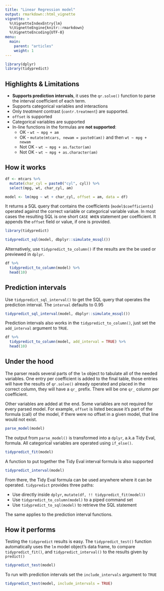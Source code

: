 ```yaml
---
title: "Linear Regression model"
output: rmarkdown::html_vignette
vignette: >
  %\VignetteIndexEntry{lm}
  %\VignetteEngine{knitr::rmarkdown}
  %\VignetteEncoding{UTF-8}
menu:
  main:
    parent: "articles"
    weight: 1 
---
```


```r
library(dplyr)
library(tidypredict)
```

## Highlights & Limitations

- **Supports prediction intervals**, it uses the `qr.solve()` function to parse the interval coefficient of each term.
- Supports categorical variables and interactions
- Only *treatment* contrast (`contr.treatment`) are supported.
- `offset` is supported
- Categorical variables are supported
- In-line functions in the formulas are **not supported**:  
     - OK - `wt ~ mpg + am` 
     - OK - `mutate(mtcars, newam = paste0(am))` and then `wt ~ mpg + newam`
     - Not OK - `wt ~ mpg + as.factor(am)`
     - Not OK - `wt ~ mpg + as.character(am)`

## How it works

```r
df <- mtcars %>%
  mutate(char_cyl = paste0("cyl", cyl)) %>%
  select(mpg, wt, char_cyl, am) 

model <- lm(mpg ~ wt + char_cyl, offset = am, data = df)
```

It returns a SQL query that contains the coefficients (`model$coefficients`) operated against the correct variable or categorical variable value.  In most cases the resulting SQL is one short `CASE WHEN` statement per coefficient.  It appends the `offset` field or value, if one is provided.
```r
library(tidypredict)

tidypredict_sql(model, dbplyr::simulate_mssql())
```

Alternatively, use `tidypredict_to_column()` if the results are the be used or previewed in `dplyr`.

```r
df %>%
  tidypredict_to_column(model) %>%
  head(10) 
```

## Prediction intervals

Use `tidypredict_sql_interval()` to get the SQL query that operates the prediction interval.  The `interval` defaults to 0.95
```r
tidypredict_sql_interval(model, dbplyr::simulate_mssql())
```

Prediction intervals also works in the `tidypredict_to_column()`, just set the `add_interval` argument to `TRUE`.
```r
df %>%
  tidypredict_to_column(model, add_interval = TRUE) %>%
  head(10)
```

## Under the hood

The parser reads several parts of the `lm` object to tabulate all of the needed variables.  One entry per coefficient is added to the final table, those entries will have the results of `qr.solve()` already operated and placed in the correct column, they will have a `qr_` prefix.  There will be one `qr_` column per coefficient.  

Other variables are added at the end. Some variables are not required for every parsed model.  For example, `offset` is listed because it's part of the formula (call) of the model, if there were no offset in a given model, that line would not exist.

```r
parse_model(model)
```

The output from `parse_model()` is transformed into a `dplyr`, a.k.a Tidy Eval, formula.  All categorical variables are operated using `if_else()`.
```r
tidypredict_fit(model)
```

A function to put together the Tidy Eval interval formula is also supported
```r
tidypredict_interval(model)
```

From there, the Tidy Eval formula can be used anywhere where it can be operated. `tidypredict` provides three paths:

  - Use directly inside `dplyr`,  `mutate(df, !! tidypredict_fit(model))`
  - Use `tidypredict_to_column(model)` to a piped command set
  - Use `tidypredict_to_sql(model)` to retrieve the SQL statement

The same applies to the prediction interval functions.


## How it performs


Testing the `tidypredict` results is easy.  The `tidypredict_test()` function automatically uses the `lm` model object's data frame, to compare `tidypredict_fit()`, and `tidypredict_interval()` to the results given by `predict()`

```r
tidypredict_test(model)
```

To run with prediction intervals set the `include_intervals` argument to `TRUE`

```r
tidypredict_test(model, include_intervals = TRUE)
```